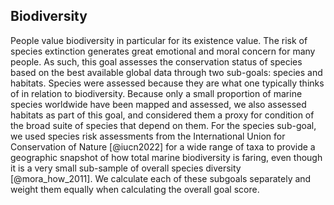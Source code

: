 ## Biodiversity

People value biodiversity in particular for its existence value. The risk of species extinction generates great emotional and moral concern for many people. As such, this goal assesses the conservation status of species based on the best available global data through two sub-goals: species and habitats. Species were assessed because they are what one typically thinks of in relation to biodiversity. Because only a small proportion of marine species worldwide have been mapped and assessed, we also assessed habitats as part of this goal, and considered them a proxy for condition of the broad suite of species that depend on them. For the species sub-goal, we used species risk assessments from the International Union for Conservation of Nature [@iucn2022] for a wide range of taxa to provide a geographic snapshot of how total marine biodiversity is faring, even though it is a very small sub-sample of overall species diversity [@mora_how_2011]. We calculate each of these subgoals separately and weight them equally when calculating the overall goal score.